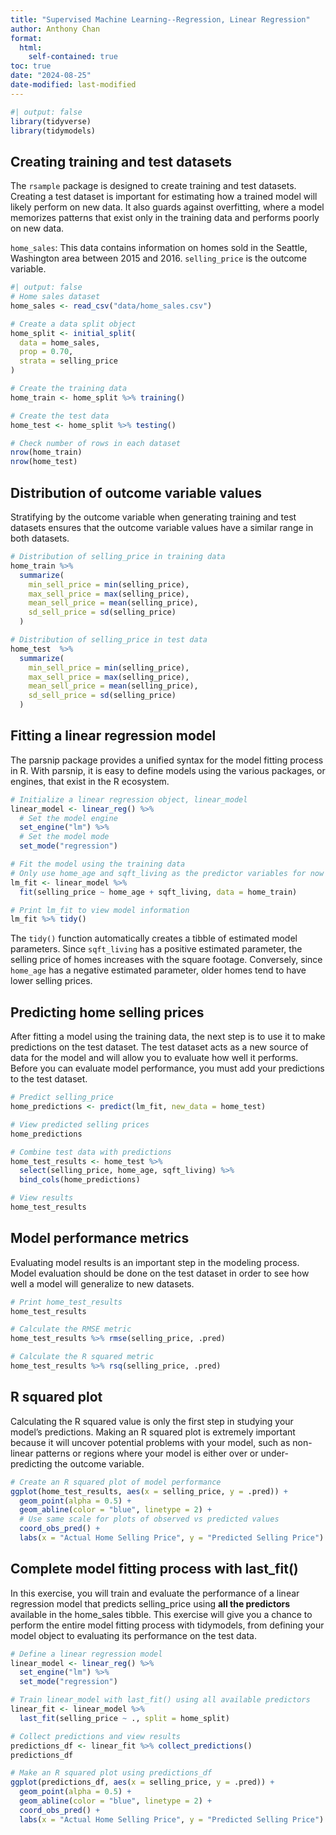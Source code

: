 ```yaml
---
title: "Supervised Machine Learning--Regression, Linear Regression"
author: Anthony Chan
format:
  html:    
    self-contained: true
toc: true
date: "2024-08-25"
date-modified: last-modified
---
```


```r
#| output: false
library(tidyverse)
library(tidymodels)
```

## Creating training and test datasets

The `rsample` package is designed to create training and test datasets. Creating a test dataset is important for estimating how a trained model will likely perform on new data. It also guards against overfitting, where a model memorizes patterns that exist only in the training data and performs poorly on new data.

`home_sales`: This data contains information on homes sold in the Seattle, Washington area between 2015 and 2016. `selling_price` is the outcome variable.

```r
#| output: false
# Home sales dataset
home_sales <- read_csv("data/home_sales.csv")
```

```r
# Create a data split object
home_split <- initial_split(
  data = home_sales,
  prop = 0.70,
  strata = selling_price
)

# Create the training data
home_train <- home_split %>% training()

# Create the test data
home_test <- home_split %>% testing()

# Check number of rows in each dataset
nrow(home_train)
nrow(home_test)
```

## Distribution of outcome variable values
Stratifying by the outcome variable when generating training and test datasets ensures that the outcome variable values have a similar range in both datasets.
```r
# Distribution of selling_price in training data
home_train %>% 
  summarize(
    min_sell_price = min(selling_price),
    max_sell_price = max(selling_price),
    mean_sell_price = mean(selling_price),
    sd_sell_price = sd(selling_price)
  )

# Distribution of selling_price in test data
home_test  %>% 
  summarize(
    min_sell_price = min(selling_price),
    max_sell_price = max(selling_price),
    mean_sell_price = mean(selling_price),
    sd_sell_price = sd(selling_price)
  )
```

## Fitting a linear regression model
The parsnip package provides a unified syntax for the model fitting process in R.
With parsnip, it is easy to define models using the various packages, or engines, that exist in the R ecosystem.

```r
# Initialize a linear regression object, linear_model
linear_model <- linear_reg() %>% 
  # Set the model engine
  set_engine("lm") %>% 
  # Set the model mode
  set_mode("regression")

# Fit the model using the training data
# Only use home_age and sqft_living as the predictor variables for now
lm_fit <- linear_model %>% 
  fit(selling_price ~ home_age + sqft_living, data = home_train)

# Print lm_fit to view model information
lm_fit %>% tidy()
```
The `tidy()` function automatically creates a tibble of estimated model parameters. Since `sqft_living` has a positive estimated parameter, the selling price of homes increases with the square footage. Conversely, since `home_age` has a negative estimated parameter, older homes tend to have lower selling prices.


## Predicting home selling prices
After fitting a model using the training data, the next step is to use it to make predictions on the test dataset. The test dataset acts as a new source of data for the model and will allow you to evaluate how well it performs.
Before you can evaluate model performance, you must add your predictions to the test dataset.

```r
# Predict selling_price
home_predictions <- predict(lm_fit, new_data = home_test)

# View predicted selling prices
home_predictions

# Combine test data with predictions
home_test_results <- home_test %>% 
  select(selling_price, home_age, sqft_living) %>% 
  bind_cols(home_predictions)

# View results
home_test_results
```


## Model performance metrics
Evaluating model results is an important step in the modeling process. Model evaluation should be done on the test dataset in order to see how well a model will generalize to new datasets.

```r
# Print home_test_results
home_test_results

# Calculate the RMSE metric
home_test_results %>% rmse(selling_price, .pred)

# Calculate the R squared metric
home_test_results %>% rsq(selling_price, .pred)
```

## R squared plot
Calculating the R squared value is only the first step in studying your model's predictions. Making an R squared plot is extremely important because it will uncover potential problems with your model, such as non-linear patterns or regions where your model is either over or under-predicting the outcome variable.

```r
# Create an R squared plot of model performance
ggplot(home_test_results, aes(x = selling_price, y = .pred)) +
  geom_point(alpha = 0.5) +
  geom_abline(color = "blue", linetype = 2) +
  # Use same scale for plots of observed vs predicted values
  coord_obs_pred() +
  labs(x = "Actual Home Selling Price", y = "Predicted Selling Price")
```

## Complete model fitting process with last_fit()

In this exercise, you will train and evaluate the performance of a linear regression model that predicts selling_price using **all the predictors** available in the home_sales tibble. This exercise will give you a chance to perform the entire model fitting process with tidymodels, from defining your model object to evaluating its performance on the test data.

```r
# Define a linear regression model
linear_model <- linear_reg() %>% 
  set_engine("lm") %>% 
  set_mode("regression")

# Train linear_model with last_fit() using all available predictors
linear_fit <- linear_model %>% 
  last_fit(selling_price ~ ., split = home_split)

# Collect predictions and view results
predictions_df <- linear_fit %>% collect_predictions()
predictions_df

# Make an R squared plot using predictions_df
ggplot(predictions_df, aes(x = selling_price, y = .pred)) +
  geom_point(alpha = 0.5) +
  geom_abline(color = "blue", linetype = 2) +
  coord_obs_pred() +
  labs(x = "Actual Home Selling Price", y = "Predicted Selling Price")
```
